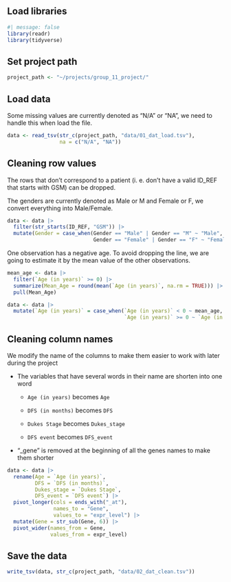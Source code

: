 ## Load libraries

```r
#| message: false 
library(readr) 
library(tidyverse)
```

## Set project path

```r
project_path <- "~/projects/group_11_project/"
```

## Load data

Some missing values are currently denoted as "N/A" or "NA", we need to handle this when load the file.

```r
data <- read_tsv(str_c(project_path, "data/01_dat_load.tsv"),
                 na = c("N/A", "NA"))
```

## Cleaning row values

The rows that don't correspond to a patient (i. e. don't have a valid ID_REF that starts with GSM) can be dropped.

The genders are currently denoted as Male or M and Female or F, we convert everything into Male/Female.

```r
data <- data |> 
  filter(str_starts(ID_REF, "GSM")) |> 
  mutate(Gender = case_when(Gender == "Male" | Gender == "M" ~ "Male",
                            Gender == "Female" | Gender == "F" ~ "Female"))
```

One observation has a negative age. To avoid dropping the line, we are going to estimate it by the mean value of the other observations.

```r
mean_age <- data |>
  filter(`Age (in years)` >= 0) |> 
  summarize(Mean_Age = round(mean(`Age (in years)`, na.rm = TRUE))) |> 
  pull(Mean_Age)

data <- data |> 
  mutate(`Age (in years)` = case_when(`Age (in years)` < 0 ~ mean_age,
                                      `Age (in years)` >= 0 ~ `Age (in years)`))
```

## Cleaning column names

We modify the name of the columns to make them easier to work with later during the project

-   The variables that have several words in their name are shorten into one word

    -   `Age (in years)` becomes `Age`

    -   `DFS (in months)` becomes `DFS`

    -   `Dukes Stage` becomes `Dukes_stage`

    -   `DFS event` becomes `DFS_event`

-   "\_gene" is removed at the beginning of all the genes names to make them shorter

```r
data <- data |> 
  rename(Age = `Age (in years)`,
         DFS = `DFS (in months)`,
         Dukes_stage = `Dukes Stage`,
         DFS_event = `DFS event`) |> 
  pivot_longer(cols = ends_with("_at"),
               names_to = "Gene",
               values_to = "expr_level") |>
  mutate(Gene = str_sub(Gene, 6)) |>
  pivot_wider(names_from = Gene, 
              values_from = expr_level)
```

## Save the data

```r
write_tsv(data, str_c(project_path, "data/02_dat_clean.tsv"))
```
